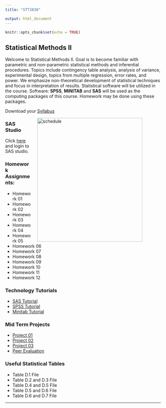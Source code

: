 ```yaml
---
title: "STT3830"

output: html_document
---
```


```r
knitr::opts_chunk$set(echo = TRUE)
```

## Statistical Methods II

Welcome to Statistical Methods II. Goal is to become familiar with parametric and non-parametric statistical methods and inferential procedures. Topics include contingency table analysis, analysis of variance, experimental design,
topics from multiple regression, error rates, and power. We emphasize non-theoretical development of
statistical techniques and focus in interpretation of results. Statistical software will be utilized in the course.
Software: **SPSS**, **MINITAB** and **SAS** will be used as the computing packages of this course. Homework may be done
using these packages.

Download your [Syllabus](Documents/3830-syllabus-calendar.pdf)


<figure>
<img src="./images/Schedule.png" alt="schedule" align="right" hspace="20" style="width:340px;height:400px;">
</figure>

### SAS Studio

Click [here](https://odamid.oda.sas.com) and login to SAS studio.

### Homework Assignments:

* Homework 01 
* Homework 02 
* Homework 03 
* Homework 04 
* Homework 05 
* Homework 06 
* Homework 07 
* Homework 08 
* Homework 09 
* Homework 10 
* Homework 11 
* Homework 12 
  
### Technology Tutorials

* [SAS Tutorial](Documents/SAS.pdf) 
* [SPSS Tutorial](Documents/SPSS.pdf)  
* [Minitab Tutorial](Documents/Minitab.pdf)   
 
### Mid Term Projects

 * [Project 01](Documents/p1.pdf) 
 * [Project 02](Documents/p2.pdf)  
 * [Project 03](Documents/p3.pdf)  
 * [Peer Evaluation](Documents/eval.docx)  



### Useful Statistical Tables
 
  * Table D.1 File
  * Table D.2 and D.3 File
  * Table D.4 and D.5 File
  * Table D.5 and D.6 File
  * Table D.6 and D.7 File
  
  
***